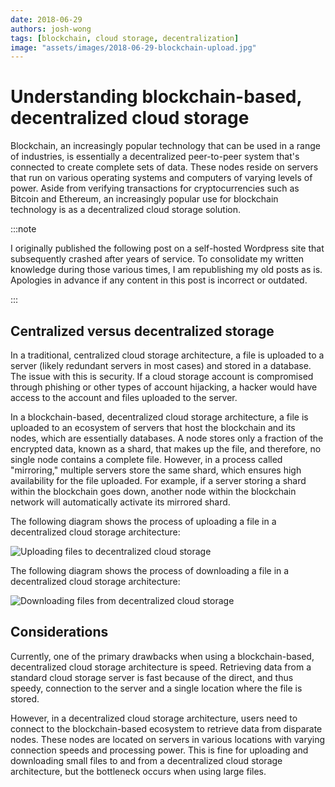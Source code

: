 ```yaml
---
date: 2018-06-29
authors: josh-wong
tags: [blockchain, cloud storage, decentralization]
image: "assets/images/2018-06-29-blockchain-upload.jpg"
---
```


# Understanding blockchain-based, decentralized cloud storage

Blockchain, an increasingly popular technology that can be used in a range of industries, is essentially a decentralized peer-to-peer system that's connected to create complete sets of data. These nodes reside on servers that run on various operating systems and computers of varying levels of power. Aside from verifying transactions for cryptocurrencies such as Bitcoin and Ethereum, an increasingly popular use for blockchain technology is as a decentralized cloud storage solution.

<!-- truncate -->

:::note

I originally published the following post on a self-hosted Wordpress site that subsequently crashed after years of service. To consolidate my written knowledge during those various times, I am republishing my old posts as is. Apologies in advance if any content in this post is incorrect or outdated.

:::

## Centralized versus decentralized storage

In a traditional, centralized cloud storage architecture, a file is uploaded to a server (likely redundant servers in most cases) and stored in a database. The issue with this is security. If a cloud storage account is compromised through phishing or other types of account hijacking, a hacker would have access to the account and files uploaded to the server.

In a blockchain-based, decentralized cloud storage architecture, a file is uploaded to an ecosystem of servers that host the blockchain and its nodes, which are essentially databases. A node stores only a fraction of the encrypted data, known as a shard, that makes up the file, and therefore, no single node contains a complete file. However, in a process called "mirroring," multiple servers store the same shard, which ensures high availability for the file uploaded. For example, if a server storing a shard within the blockchain goes down, another node within the blockchain network will automatically activate its mirrored shard.

The following diagram shows the process of uploading a file in a decentralized cloud storage architecture:

![Uploading files to decentralized cloud storage](assets/images/2018-06-29-blockchain-upload.jpg)

The following diagram shows the process of downloading a file in a decentralized cloud storage architecture:

![Downloading files from decentralized cloud storage](assets/images/2018-06-29-blockchain-download.jpg)

## Considerations

Currently, one of the primary drawbacks when using a blockchain-based, decentralized cloud storage architecture is speed. Retrieving data from a standard cloud storage server is fast because of the direct, and thus speedy, connection to the server and a single location where the file is stored.

However, in a decentralized cloud storage architecture, users need to connect to the blockchain-based ecosystem to retrieve data from disparate nodes. These nodes are located on servers in various locations with varying connection speeds and processing power. This is fine for uploading and downloading small files to and from a decentralized cloud storage architecture, but the bottleneck occurs when using large files.
